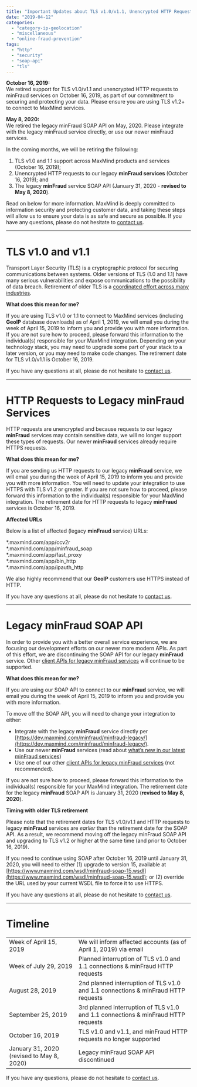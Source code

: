 ```yaml
---
title: "Important Updates about TLS v1.0/v1.1, Unencrypted HTTP Requests, and the Legacy minFraud SOAP API"
date: "2019-04-12"
categories: 
  - "category-ip-geolocation"
  - "miscellaneous"
  - "online-fraud-prevention"
tags: 
  - "http"
  - "security"
  - "soap-api"
  - "tls"
---
```


**October 16, 2019:**  
We retired support for TLS v1.0/v1.1 and unencrypted HTTP requests to minFraud services on October 16, 2019, as part of our commitment to securing and protecting your data. Please ensure you are using TLS v1.2+ to connect to MaxMind services.  
  
**May 8, 2020:**  
We retired the legacy minFraud SOAP API on May, 2020. Please integrate with the legacy minFraud service directly, or use our newer minFraud services.

In the coming months, we will be retiring the following:

1. TLS v1.0 and 1.1 support across MaxMind products and services (October 16, 2019);
2. Unencrypted HTTP requests to our legacy **minFraud services** (October 16, 2019); and
3. The legacy **minFraud** service SOAP API (January 31, 2020 - **revised to May 8, 2020**).

Read on below for more information. MaxMind is deeply committed to information security and protecting customer data, and taking these steps will allow us to ensure your data is as safe and secure as possible. If you have any questions, please do not hesitate to [contact us](https://support.maxmind.com/contact-us/).

* * *

# TLS v1.0 and v1.1

Transport Layer Security (TLS) is a cryptographic protocol for securing communications between systems. Older versions of TLS (1.0 and 1.1) have many serious vulnerabilities and expose communications to the possibility of data breach. Retirement of older TLS is a [coordinated effort across many industries](https://blog.pcisecuritystandards.org/are-you-ready-for-30-june-2018-sayin-goodbye-to-ssl-early-tls).  

**What does this mean for me?**  

If you are using TLS v1.0 or 1.1 to connect to MaxMind services (including **GeoIP** database downloads) as of April 1, 2019, we will email you during the week of April 15, 2019 to inform you and provide you with more information. If you are not sure how to proceed, please forward this information to the individual(s) responsible for your MaxMind integration. Depending on your technology stack, you may need to upgrade some part of your stack to a later version, or you may need to make code changes. The retirement date for TLS v1.0/v1.1 is October 16, 2019.

If you have any questions at all, please do not hesitate to [contact us](https://support.maxmind.com/contact-us/).

* * *

# HTTP Requests to Legacy minFraud Services

HTTP requests are unencrypted and because requests to our legacy **minFraud** services may contain sensitive data, we will no longer support these types of requests. Our newer **minFraud** services already require HTTPS requests.  

**What does this mean for me?**  

If you are sending us HTTP requests to our legacy **minFraud** service, we will email you during the week of April 15, 2019 to inform you and provide you with more information. You will need to update your integration to use HTTPS with TLS v1.2 or greater. If you are not sure how to proceed, please forward this information to the individual(s) responsible for your MaxMind integration. The retirement date for HTTP requests to legacy **minFraud** services is October 16, 2019. 

**Affected URLs**  

Below is a list of affected (legacy **minFraud** service) URLs:

\*.maxmind.com/app/ccv2r  
\*.maxmind.com/app/minfraud\_soap  
\*.maxmind.com/app/fast\_proxy  
\*.maxmind.com/app/bin\_http  
\*.maxmind.com/app/ipauth\_http  

We also highly recommend that our **GeoIP** customers use HTTPS instead of HTTP.

If you have any questions at all, please do not hesitate to [contact us](https://support.maxmind.com/contact-us/).

* * *

# Legacy minFraud SOAP API

In order to provide you with a better overall service experience, we are focusing our development efforts on our newer more modern APIs. As part of this effort, we are discontinuing the SOAP API for our legacy **minFraud** service. Other [client APIs for legacy minFraud services](https://dev.maxmind.com/minfraud/minfraud-legacy/) will continue to be supported.  

**What does this mean for me?**  

If you are using our SOAP API to connect to our **minFraud** service, we will email you during the week of April 15, 2019 to inform you and provide you with more information.  

To move off the SOAP API, you will need to change your integration to either:

- Integrate with the legacy **minFraud** service directly per [https://dev.maxmind.com/minfraud/minfraud-legacy/](https://dev.maxmind.com/minfraud/minfraud-legacy/).
- Use our newer **minFraud** services (read about [what’s new in our latest minFraud services](https://dev.maxmind.com/minfraud/whats-new-in-minfraud-score-and-minfraud-insights/))
- Use one of our other [client APIs for legacy minFraud services](https://dev.maxmind.com/minfraud/minfraud-legacy/) (not recommended).

If you are not sure how to proceed, please forward this information to the individual(s) responsible for your MaxMind integration. The retirement date for the legacy **minFraud** SOAP API is January 31, 2020 (**revised to May 8, 2020**).  

**Timing with older TLS retirement**  

Please note that the retirement dates for TLS v1.0/v1.1 and HTTP requests to legacy **minFraud** services are _earlier_ than the retirement date for the SOAP API. As a result, we recommend moving off the legacy minFraud SOAP API and upgrading to TLS v1.2 or higher at the same time (and prior to October 16, 2019).  

If you need to continue using SOAP after October 16, 2019 until January 31, 2020, you will need to either (1) upgrade to version 15, available at [https://www.maxmind.com/wsdl/minfraud-soap-15.wsdl](https://www.maxmind.com/wsdl/minfraud-soap-15.wsdl); or (2) override the URL used by your current WSDL file to force it to use HTTPS.  

If you have any questions at all, please do not hesitate to [contact us](https://support.maxmind.com/contact-us/).

* * *

# Timeline

<table><tbody><tr><td>Week of April 15, 2019</td><td>We will inform affected accounts (as of April 1, 2019) via email</td></tr><tr><td>Week of July 29, 2019</td><td>Planned interruption of TLS v1.0 and 1.1 connections &amp; minFraud HTTP requests</td></tr><tr><td>August 28, 2019</td><td>2nd planned interruption of TLS v1.0 and 1.1 connections &amp; minFraud HTTP requests</td></tr><tr><td>September 25, 2019</td><td>3rd planned interruption of TLS v1.0 and 1.1 connections &amp; minFraud HTTP requests</td></tr><tr><td>October 16, 2019</td><td>TLS v1.0 and v1.1, and minFraud HTTP requests no longer supported</td></tr><tr><td>January 31, 2020 (revised to May 8, 2020)</td><td>Legacy minFraud SOAP API discontinued</td></tr></tbody></table>

If you have any questions, please do not hesitate to [contact us](https://support.maxmind.com/contact-us/).
